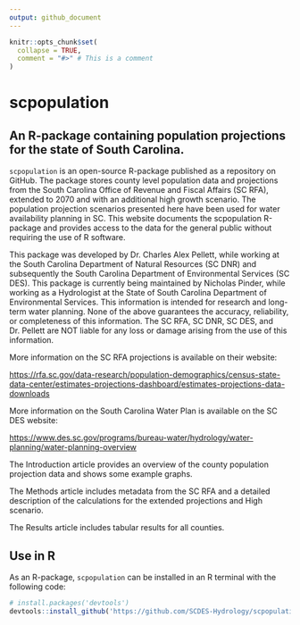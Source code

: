 ---
output: github_document
---

<!-- README.md is generated from README.Rmd. Please edit that file -->

```{r, include = FALSE}
knitr::opts_chunk$set(
  collapse = TRUE,
  comment = "#>" # This is a comment  
)
```

# scpopulation

## An R-package containing population projections for the state of South Carolina.

`scpopulation` is an open-source R-package published as a repository on GitHub. The package stores county level population data and projections from the South Carolina Office of Revenue and Fiscal Affairs (SC RFA), extended to 2070 and with an additional high growth scenario. The population projection scenarios presented here have been used for water availability planning in SC. This website documents the scpopulation R-package and provides access to the data for the general public without requiring the use of R software.

This package was developed by Dr. Charles Alex Pellett, while working at the South Carolina Department of Natural Resources (SC DNR) and subsequently the South Carolina Department of Environmental Services (SC DES). This package is currently being maintained by Nicholas Pinder, while working as a Hydrologist at the State of South Carolina Department of Environmental Services. This information is intended for research and long-term water planning. None of the above guarantees the accuracy, reliability, or completeness of this information. The SC RFA, SC DNR, SC DES, and Dr. Pellett are NOT liable for any loss or damage arising from the use of this information.

More information on the SC RFA projections is available on their website:

<https://rfa.sc.gov/data-research/population-demographics/census-state-data-center/estimates-projections-dashboard/estimates-projections-data-downloads>

More information on the South Carolina Water Plan is available on the SC DES website:

<https://www.des.sc.gov/programs/bureau-water/hydrology/water-planning/water-planning-overview>

The Introduction article provides an overview of the county population projection data and shows some example graphs.

The Methods article includes metadata from the SC RFA and a detailed description of the calculations for the extended projections and High scenario.

The Results article includes tabular results for all counties.

## Use in R

As an R-package, `scpopulation` can be installed in an R terminal with the following code:

```{r eval=F}
# install.packages('devtools') 
devtools::install_github('https://github.com/SCDES-Hydrology/scpopulation')
```
